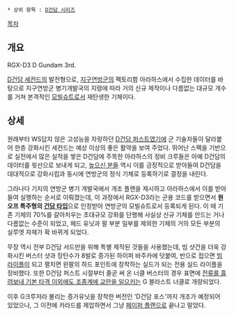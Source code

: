  * 상위 항목 : [[D건담 시리즈]]

[[목차]]

== 개요 ==
RGX-D3 D Gundam 3rd.

[[D건담 세컨드]]의 발전형으로, [[지구연방군]]의 팩토리함 아라하스에서 수집한 데이터를 바탕으로 지구연방군 병기개발국의 지령에 따라 거의 신규 제작이나 다름없는 대규모 개수를 거쳐 본격적인 [[모빌슈트]]로서 재탄생한 기체이다.


== 상세 ==
원래부터 WS답지 않은 고성능을 자랑하던 [[D건담 퍼스트]]였기에 군 기술자들이 달라붙어 한층 강화시킨 세컨드는 예상 이상의 좋은 활약을 보여 주었다. 뛰어난 스펙을 기반으로 실전에서 많은 실적을 쌓은 D건담에 주목한 아라하스의 정비 크루들은 아예 D건담의 데이터를 윗선으로 보내게 되고, [[높으신 분들]] 역시 이를 긍정적으로 받아들여 D건담을 대대적으로 강화시킴과 동시에 연방군의 정식 기체로 등록하기로 결정을 내린다.

그라나다 기지의 연방군 병기 개발국에서 개조 플랜을 제시하고 아라하스에서 이를 받아들여 실행하는 순서로 이뤄졌는데, 이 과정에서 RGX-D3라는 군용 코드를 받으면서 '''원오프 특주형의 [[건담 타입]]'''으로 인정받아 연방군의 모빌슈트로서 등록되게 된다. 이 때 기존 기체의 70%를 갈아치우는 초대규모 강화를 단행해 사실상 신규 기체를 만드는 거나 다름없는 수준이 되었고, 헤드 유닛과 팔 부분 일부를 제외한 기체의 거의 모든 부분의 실루엣 자체가 확 바뀌게 되었다.
 
무장 역시 전부 D건담 서드만을 위해 특별 제작된 것들을 사용했는데, 빔 샷건을 더욱 강화시킨 버스터 샷과 장탄수가 8발로 증가된 하이퍼 바주카에 덧붙여, 반으로 접으면 [[빔 라이플]]이 되고 펼치면 왼팔의 하드 포인트에 장착하는 실드가 되는 전용 실드 라이플을 장비했다. 또한 D건담 퍼스트 시절부터 줄곧 써 온 너클 버스터의 경우 표면에 [[스트라이커 커스텀|전류를 흘려보내 기본 타격 이외에도 조종계에 교란을 일으키는]] G 블라스트 너클로 개량되었다.

이후 G크루저라 불리는 증가유닛을 장착한 버전인 'D건담 포스'까지 개조가 예정되어 있었으나, 그 이전에 카라드를 제압하면서 그냥 [[페이퍼 플랜]]으로 끝나고 말았다.

